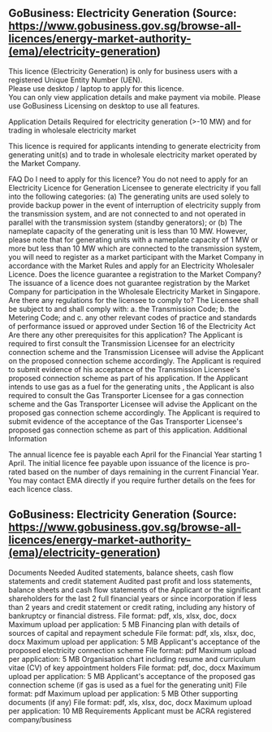 ## GoBusiness: Electricity Generation (Source: https://www.gobusiness.gov.sg/browse-all-licences/energy-market-authority-(ema)/electricity-generation)
This licence (Electricity Generation) is only for business users with a registered Unique Entity Number (UEN).  
Please use desktop / laptop to apply for this licence.  
You can only view application details and make payment via mobile. Please use GoBusiness Licensing on
desktop to use all features. 

Application Details
Required for electricity generation (>-10 MW) and for trading in wholesale electricity market

This licence is required for applicants intending to generate electricity from generating unit(s) and to trade in wholesale electricity market operated by the Market Company.

FAQ
Do I need to apply for this licence?
You do not need to apply for an Electricity Licence for Generation Licensee to generate electricity if you fall into the following categories:
(a) The generating units are used solely to provide backup power in the event of interruption of electricity supply from the transmission system, and are not connected to and not operated in parallel with the transmission system (standby generators); or
(b) The nameplate capacity of the generating unit is less than 10 MW. However, please note that for generating units with a nameplate capacity of 1 MW or more but less than 10 MW which are connected to the transmission system, you will need to register as a market participant with the Market Company in accordance with the Market Rules and apply for an Electricity Wholesaler Licence.
Does the licence guarantee a registration to the Market Company?
The issuance of a licence does not guarantee registration by the Market Company for participation in the Wholesale Electricity Market in Singapore.
Are there any regulations for the licensee to comply to?
The Licensee shall be subject to and shall comply with:
a. the Transmission Code;
b. the Metering Code; and
c. any other relevant codes of practice and standards of performance issued or approved under Section 16 of the Electricity Act
Are there any other prerequisites for this application?
The Applicant is required to first consult the Transmission Licensee for an electricity connection scheme and the Transmission Licensee will advise the Applicant on the proposed connection scheme accordingly. The Applicant is required to submit evidence of his acceptance of the Transmission Licensee's proposed connection scheme as part of his application.
If the Applicant intends to use gas as a fuel for the generating units , the Applicant is also required to consult the Gas Transporter Licensee for a gas connection scheme and the Gas Transporter Licensee will advise the Applicant on the proposed gas connection scheme accordingly. The Applicant is required to submit evidence of the acceptance of the Gas Transporter Licensee's proposed gas connection scheme as part of this application.
Additional Information

The annual licence fee is payable each April for the Financial Year starting 1 April. The initial licence fee payable upon issuance of the licence is pro-rated based on the number of days remaining in the current Financial Year.
You may contact EMA directly if you require further details on the fees for each licence class.

## GoBusiness: Electricity Generation (Source: https://www.gobusiness.gov.sg/browse-all-licences/energy-market-authority-(ema)/electricity-generation)
Documents Needed
Audited statements, balance sheets, cash flow statements and credit statement
Audited past profit and loss statements, balance sheets and cash flow statements of the Applicant or the significant shareholders for the last 2 full financial years or since incorporation if less than 2 years and credit statement or credit rating, including any history of bankruptcy or financial distress.
File format: pdf, xls, xlsx, doc, docx
Maximum upload per application: 5 MB
Financing plan with details of sources of capital and repayment schedule
File format: pdf, xls, xlsx, doc, docx
Maximum upload per application: 5 MB
Applicant's acceptance of the proposed electricity connection scheme
File format: pdf
Maximum upload per application: 5 MB
Organisation chart including resume and curriculum vitae (CV) of key appointment holders
File format: pdf, doc, docx
Maximum upload per application: 5 MB
Applicant's acceptance of the proposed gas connection scheme (if gas is used as a fuel for the generating unit)
File format: pdf
Maximum upload per application: 5 MB
Other supporting documents (if any)
File format: pdf, xls, xlsx, doc, docx
Maximum upload per application: 10 MB
Requirements
Applicant must be ACRA registered company/business